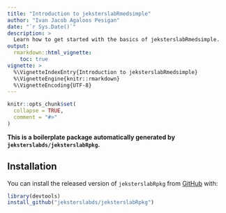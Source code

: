 ```yaml
---
title: "Introduction to jeksterslabRmedsimple"
author: "Ivan Jacob Agaloos Pesigan"
date: "`r Sys.Date()`"
description: >
  Learn how to get started with the basics of jeksterslabRmedsimple.
output:
  rmarkdown::html_vignette:
    toc: true
vignette: >
  %\VignetteIndexEntry{Introduction to jeksterslabRmedsimple}
  %\VignetteEngine{knitr::rmarkdown}
  %\VignetteEncoding{UTF-8}
---
```


```r
knitr::opts_chunk$set(
  collapse = TRUE,
  comment = "#>"
)
```

**This is a boilerplate package automatically generated by `jeksterslabds/jeksterslabRpkg`.**

## Installation

You can install the released version of `jeksterslabRpkg` from [GitHub](https://github.com/jeksterslabds/jeksterslabRpkg) with:

```r
library(devtools)
install_github("jeksterslabds/jeksterslabRpkg")
```
